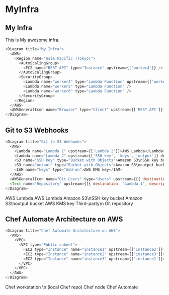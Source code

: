 # MyInfra

## My Infra

This is My awesome infra.

```javascript
<Diagram title="My Infra">
  <AWS>
    <Region name="Asia Pacific (Tokyo)">
      <AutoScalingGroup>
        <EC2 name="REST API" type="Instance" upstream={['worker4']} />
      </AutoScalingGroup>
      <SecurityGroup>
        <Lambda name="worker4" type="Lambda Function" upstream={['worker5', 'worker6']} />
        <Lambda name="worker5" type="Lambda Function" />
        <Lambda name="worker6" type="Lambda Function" />
      </SecurityGroup>
    </Region>
  </AWS>
  <AWSGeneralIcon name="Browser" type="Client" upstream={['REST API']} />
</Diagram>
```

<Diagram title="My Infra">
  <AWS>
    <Region name="Asia Pacific (Tokyo)">
      <AutoScalingGroup>
        <EC2 name="REST API" type="Instance" upstream={['worker4']} />
      </AutoScalingGroup>
      <SecurityGroup>
        <Lambda name="worker4" type="Lambda Function" upstream={['worker5', 'worker6']} />
        <Lambda name="worker5" type="Lambda Function" />
        <Lambda name="worker6" type="Lambda Function" />
      </SecurityGroup>
    </Region>
  </AWS>
  <AWSGeneralIcon name="Browser" type="Client" upstream={['REST API']} />
</Diagram>

## Git to S3 Webhooks


```javascript
<Diagram title="Git to S3 Webhooks">
  <AWS>
    <Lambda name="Lambda 1" upstream={['Lambda 2']}>AWS Lambda</Lambda>
    <Lambda name="Lambda 2" upstream={['SSH key', 'keys', 'output']} downstream={['Repository']}>AWS Lambda</Lambda>
    <S3 name="SSH key" type="Bucket with Objects">Amazon S3\nSSH key bucket</S3>
    <S3 name="output" type="Bucket with Objects">Amazon S3\noutput bucket</S3>
    <IAM name="keys" type="Add-on">AWS KMS key</IAM>
  </AWS>
  <AWSGeneralIcon name="Git Users" type="Users" upstream={[{ destination: 'Repository', description: 'Git Push' }]} />
  <Text name="Repository" upstream={[{ destination: 'Lambda 1', description: 'Git webhook' }]}>Third-party\n Git repository</Text>
</Diagram>
```

<Diagram title="Git to S3 Webhooks">
  <AWS>
    <Lambda name="Lambda 1" upstream={['Lambda 2']}>AWS Lambda</Lambda>
    <Lambda name="Lambda 2" upstream={['SSH key', 'keys', 'output']} downstream={['Repository']}>AWS Lambda</Lambda>
    <S3 name="SSH key" type="Bucket with Objects">Amazon S3\nSSH key bucket</S3>
    <S3 name="output" type="Bucket with Objects">Amazon S3\noutput bucket</S3>
    <IAM name="keys" type="Add-on">AWS KMS key</IAM>
  </AWS>
  <AWSGeneralIcon name="Git Users" type="Users" upstream={[{ destination: 'Repository', description: 'Git Push' }]} />
  <Text name="Repository" upstream={[{ destination: 'Lambda 1', description: 'Git webhook' }]}>Third-party\n Git repository</Text>
</Diagram>


## Chef Automate Architecture on AWS


```javascript
<Diagram title="Chef Automate Architecture on AWS">
  <AWS>
    <VPC>
      <VPC type="Public subnet">
        <EC2 type="Instance" name="instance1" upstream={['instance2']}>Chef workstation \n (local Chef repo)</EC2>
        <EC2 type="Instance" name="instance2" upstream={['instance3']}>Chef node</EC2>
        <EC2 type="Instance" name="instance3" upstream={['instance1']}>Chef Automate</EC2>
      </VPC>
    </VPC>
  </AWS>
</Diagram>
```

<Diagram title="Chef Automate Architecture on AWS">
  <AWS>
    <VPC>
      <VPC type="Public subnet">
        <EC2 type="Instance" name="instance1" upstream={['instance2']}>Chef workstation \n (local Chef repo)</EC2>
        <EC2 type="Instance" name="instance2" upstream={['instance3']}>Chef node</EC2>
        <EC2 type="Instance" name="instance3" upstream={['instance1']}>Chef Automate</EC2>
      </VPC>
    </VPC>
  </AWS>
</Diagram>
